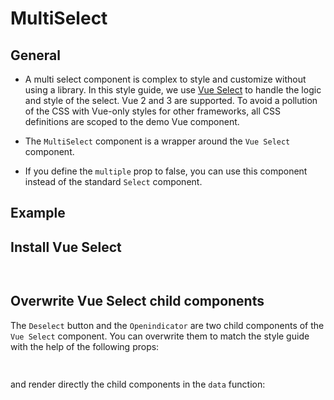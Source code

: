 
<Meta of={MultiSelectStories} />

# MultiSelect

## General

* A multi select component is complex to style and customize without using a library. In this style guide, we use [Vue Select](https://vue-select.org/) to handle the logic and style of the select. Vue 2 and 3 are supported. To avoid a pollution of the CSS with Vue-only styles for other frameworks, all CSS definitions are scoped to the demo Vue component.

* The `MultiSelect` component is a wrapper around the `Vue Select` component.

* If you define the `multiple` prop to false, you can use this component instead of the standard `Select` component.

## Example

<Canvas of={MultiSelectStories.Example} />

<Controls of={MultiSelectStories.Example} />

## Install Vue Select

```bash
npm install vue-select
```

## Overwrite Vue Select child components

The `Deselect` button and the `Openindicator` are two child components of the `Vue Select` component. You can overwrite them to match the style guide with the help of the following props:

```html
<vSelect :components="{Deselect, OpenIndicator}" ... />
```

and render directly the child components in the `data` function:

```js
export default {
  data: () => ({
    Deselect: {
      render: (createElement) => createElement('span', '×'),
    },
    OpenIndicator: {
      render: (createElement) => createElement('span'), // replace the default icon
    },
  }),
}
```
